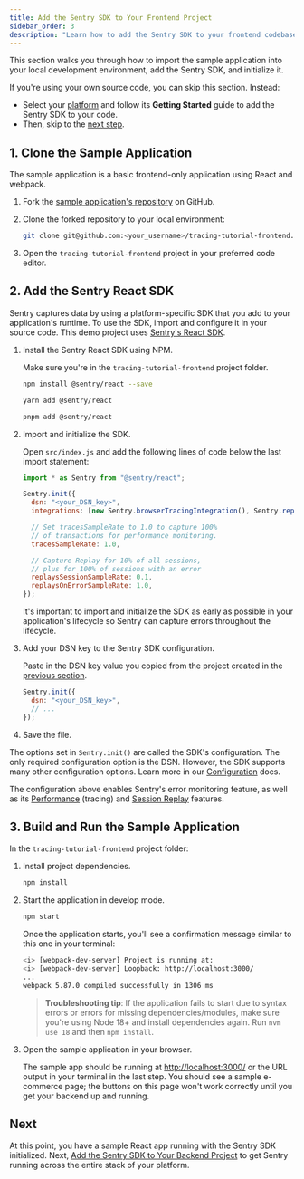 ```yaml
---
title: Add the Sentry SDK to Your Frontend Project
sidebar_order: 3
description: "Learn how to add the Sentry SDK to your frontend codebase."
---
```


This section walks you through how to import the sample application into your local development environment, add the Sentry SDK, and initialize it.

If you're using your own source code, you can skip this section. Instead:

- Select your [platform](/platforms/) and follow its **Getting Started** guide to add the Sentry SDK to your code.
- Then, skip to the [next step](/product/sentry-basics/distributed-tracing/initialize-sentry-sdk-backend/).

## 1. Clone the Sample Application

The sample application is a basic frontend-only application using React and webpack.

1. Fork the [sample application's repository](https://github.com/getsentry/tracing-tutorial-frontend) on GitHub.

1. Clone the forked repository to your local environment:

   ```bash
   git clone git@github.com:<your_username>/tracing-tutorial-frontend.git
   ```

1. Open the `tracing-tutorial-frontend` project in your preferred code editor.

## 2. Add the Sentry React SDK

Sentry captures data by using a platform-specific SDK that you add to your application's runtime. To use the SDK, import and configure it in your source code. This demo project uses [Sentry's React SDK](https://github.com/getsentry/sentry-javascript/tree/develop/packages/react).

1. Install the Sentry React SDK using NPM.

   Make sure you're in the `tracing-tutorial-frontend` project folder.

   ```bash {tabTitle:npm}
   npm install @sentry/react --save
   ```

   ```bash {tabTitle:yarn}
   yarn add @sentry/react
   ```

   ```bash {tabTitle:pnpm}
   pnpm add @sentry/react
   ```

1. Import and initialize the SDK.

   Open `src/index.js` and add the following lines of code below the last import statement:

   ```javascript {filename:src/index.js}
   import * as Sentry from "@sentry/react";

   Sentry.init({
     dsn: "<your_DSN_key>",
     integrations: [new Sentry.browserTracingIntegration(), Sentry.replayIntegration()],

     // Set tracesSampleRate to 1.0 to capture 100%
     // of transactions for performance monitoring.
     tracesSampleRate: 1.0,

     // Capture Replay for 10% of all sessions,
     // plus for 100% of sessions with an error
     replaysSessionSampleRate: 0.1,
     replaysOnErrorSampleRate: 1.0,
   });
   ```

   It's important to import and initialize the SDK as early as possible in your application's lifecycle so Sentry can capture errors throughout the lifecycle.

1. Add your DSN key to the Sentry SDK configuration.

   Paste in the DSN key value you copied from the project created in the [previous section](/product/sentry-basics/distributed-tracing/create-new-project/).

   ```javascript {filename:src/index.js}
   Sentry.init({
     dsn: "<your_DSN_key>",
     // ...
   });
   ```

1. Save the file.

The options set in `Sentry.init()` are called the SDK's configuration. The only required configuration option is the DSN. However, the SDK supports many other configuration options. Learn more in our [Configuration](/platforms/javascript/guides/react/configuration/) docs.

The configuration above enables Sentry's error monitoring feature, as well as its [Performance](/platforms/javascript/guides/react/performance) (tracing) and [Session Replay](/platforms/javascript/guides/react/session-replay) features.

## 3. Build and Run the Sample Application

In the `tracing-tutorial-frontend` project folder:

1. Install project dependencies.

   ```bash
   npm install
   ```

1. Start the application in develop mode.

   ```bash
   npm start
   ```

   Once the application starts, you'll see a confirmation message similar to this one in your terminal:

   ```bash
   <i> [webpack-dev-server] Project is running at:
   <i> [webpack-dev-server] Loopback: http://localhost:3000/
   ...
   webpack 5.87.0 compiled successfully in 1306 ms
   ```

   > **Troubleshooting tip**: If the application fails to start due to syntax errors or errors for missing dependencies/modules, make sure you're using Node 18+ and install dependencies again. Run `nvm use 18` and then `npm install`.

1. Open the sample application in your browser.

   The sample app should be running at [http://localhost:3000/](http://localhost:3000/) or the URL output in your terminal in the last step. You should see a sample e-commerce page; the buttons on this page won't work correctly until you get your backend up and running.


## Next

At this point, you have a sample React app running with the Sentry SDK initialized. Next, [Add the Sentry SDK to Your Backend Project](/product/sentry-basics/distributed-tracing/initialize-sentry-sdk-backend/) to get Sentry running across the entire stack of your platform.
